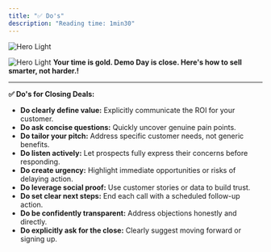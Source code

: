 ```yaml
---
title: "✅ Do's"
description: "Reading time: 1min30"
---
```


<img
  className="block dark:hidden"
  src="/images/dos.png"
  alt="Hero Light"
/>

<img
  className="hidden dark:block"
  src="/images/dos.png"
  alt="Hero Light"
/>
**Your time is gold. Demo Day is close. Here's how to sell smarter, not harder.\!**

---

**✅ Do's for Closing Deals:**

- **Do clearly define value:** Explicitly communicate the ROI for your customer.
- **Do ask concise questions:** Quickly uncover genuine pain points.
- **Do tailor your pitch:** Address specific customer needs, not generic benefits.
- **Do listen actively:** Let prospects fully express their concerns before responding.
- **Do create urgency:** Highlight immediate opportunities or risks of delaying action.
- **Do leverage social proof:** Use customer stories or data to build trust.
- **Do set clear next steps:** End each call with a scheduled follow-up action.
- **Do be confidently transparent:** Address objections honestly and directly.
- **Do explicitly ask for the close:** Clearly suggest moving forward or signing up.